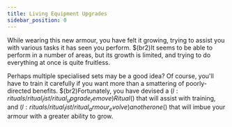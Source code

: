 ```yaml
---
title: Living Equipment Upgrades
sidebar_position: 0
---
```



While wearing this new armour, you have felt it growing, trying to assist you with various tasks it has seen you perform. $(br2)It seems to be able to perform in a number of areas, but its growth is limited, and trying to do everything at once is quite fruitless.

Perhaps multiple specialised sets may be a good idea? Of course, you'll have to train it carefully if you want more than a smattering of poorly-directed benefits. $(br2)Fortunately, you have devised a $(l:rituals/ritual_list/ritual_upgrade_remove)Ritual$() that will assist with training, and $(l:rituals/ritual_list/ritual_armour_evolve)another one$() that will imbue your armour with a greater ability to grow.

